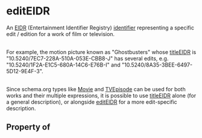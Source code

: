 # editEIDR

An <a href="https://eidr.org/">EIDR</a> (Entertainment Identifier Registry) <a class="localLink" href="/identifier">identifier</a> representing a specific edit / edition for a work of film or television.<br/><br/>

For example, the motion picture known as "Ghostbusters" whose <a class="localLink" href="/titleEIDR">titleEIDR</a> is "10.5240/7EC7-228A-510A-053E-CBB8-J" has several edits, e.g. "10.5240/1F2A-E1C5-680A-14C6-E76B-I" and "10.5240/8A35-3BEE-6497-5D12-9E4F-3".<br/><br/>

Since schema.org types like <a class="localLink" href="/Movie">Movie</a> and <a class="localLink" href="/TVEpisode">TVEpisode</a> can be used for both works and their multiple expressions, it is possible to use <a class="localLink" href="/titleEIDR">titleEIDR</a> alone (for a general description), or alongside <a class="localLink" href="/editEIDR">editEIDR</a> for a more edit-specific description.

## Property of



